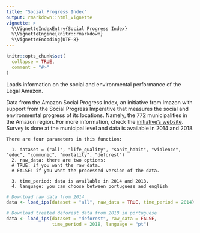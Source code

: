 ```yaml
---
title: "Social Progress Index"
output: rmarkdown::html_vignette
vignette: >
  %\VignetteIndexEntry{Social Progress Index}
  %\VignetteEngine{knitr::rmarkdown}
  %\VignetteEncoding{UTF-8}
---
```


```r
knitr::opts_chunk$set(
  collapse = TRUE,
  comment = "#>"
)
```

Loads information on the social and environmental performance of the Legal Amazon. 

Data from the Amazon Social Progress Index, an initiative from Imazon with support from the Social Progress Imperative that measures the social and environmental progress of its locations. Namely, the 772 municipalities in the Amazon region. For more information, check the [initiative's website](http://www.ipsamazonia.org.br/conheca-o-ips). Survey is done at the municipal level and data is available in 2014 and 2018.

```
There are four parameters in this function:
  
  1. dataset = ("all", "life_quality", "sanit_habit", "violence", "educ", "communic", "mortality", "deforest")
  2. raw_data: there are two options:
  # TRUE: if you want the raw data.
  # FALSE: if you want the processed version of the data. 
  
  3. time_period: data is available in 2014 and 2018.
  4. language: you can choose between portuguese and english
```

  
```r
# Download raw data from 2014 
data <- load_ips(dataset = "all", raw_data = TRUE, time_period = 2014)

# Download treated deforest data from 2018 in portuguese
data <- load_ips(dataset = "deforest", raw_data = FALSE,
                 time_period = 2018, language = "pt")
```


